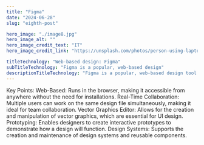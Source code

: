 ```yaml
---
title: "Figma"
date: "2024-06-28"
slug: "eighth-post"

hero_image: "./image8.jpg"
hero_image_alt: ""
hero_image_credit_text: "IT"
hero_image_credit_link: "https://unsplash.com/photos/person-using-laptop-on-white-wooden-table-iusJ25iYu1c"

titleTechnology: "Web-based design: Figma"
subTitleTechnology: "Figma is a popular, web-based design"
descriptionTitleTechnology: "Figma is a popular, web-based design tool that allows designers and teams to create, collaborate, and share user interface designs in real-time. It is widely used for designing user interfaces, prototyping, and collaborating on design projects."
---
```


Key Points:
Web-Based: Runs in the browser, making it accessible from anywhere without the need for installations.
Real-Time Collaboration: Multiple users can work on the same design file simultaneously, making it ideal for team collaboration.
Vector Graphics Editor: Allows for the creation and manipulation of vector graphics, which are essential for UI design.
Prototyping: Enables designers to create interactive prototypes to demonstrate how a design will function.
Design Systems: Supports the creation and maintenance of design systems and reusable components.